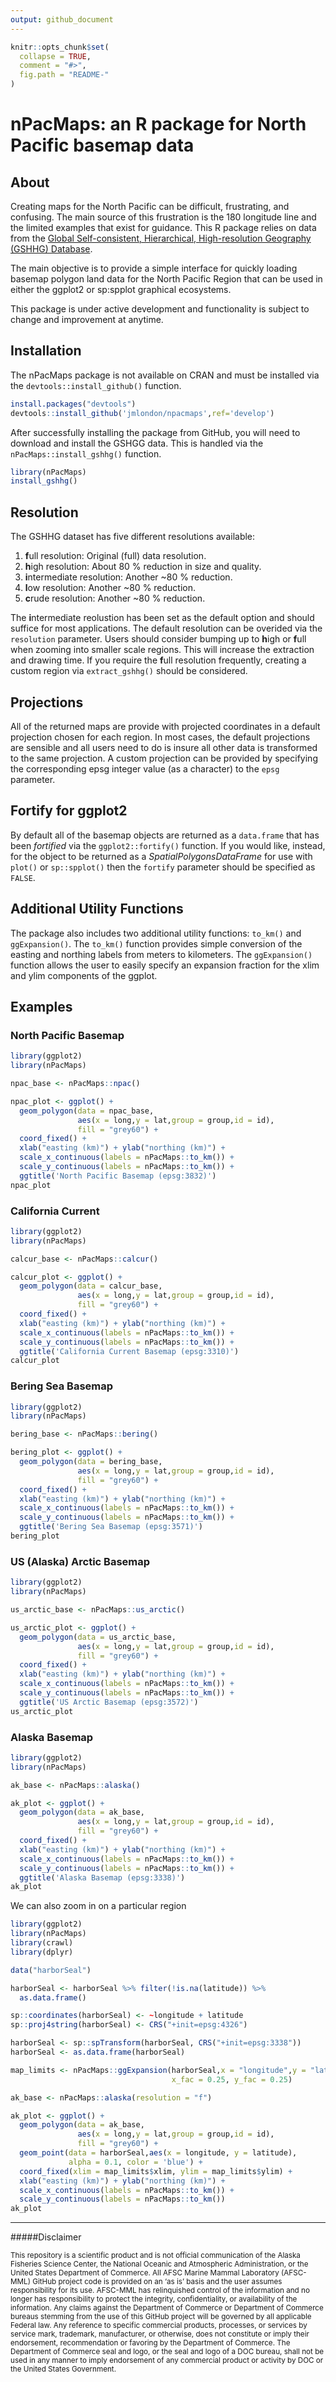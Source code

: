 ```yaml
---
output: github_document
---
```


<!-- README.md is generated from README.Rmd. Please edit that file -->

```r
knitr::opts_chunk$set(
  collapse = TRUE,
  comment = "#>",
  fig.path = "README-"
)
```

# nPacMaps: an R package for North Pacific basemap data

## About

Creating maps for the North Pacific can be difficult, frustrating, and confusing.
The main source of this frustration is the 180 longitude line and the limited
examples that exist for guidance. This R package relies on data from the [Global 
Self-consistent, Hierarchical, High-resolution Geography (GSHHG) Database](https://www.soest.hawaii.edu/pwessel/gshhg/).

The main objective is to provide a simple interface for quickly loading basemap
polygon land data for the North Pacific Region that can be used in either the
ggplot2 or sp:spplot graphical ecosystems.

This package is under active development and functionality is subject to change
and improvement at anytime.

## Installation

The nPacMaps package is not available on CRAN and must be installed via the
`devtools::install_github()` function.

```r
install.packages("devtools")
devtools::install_github('jmlondon/npacmaps',ref='develop')
```

After successfully installing the package from GitHub, you will need to download
and install the GSHGG data. This is handled via the `nPacMaps::install_gshhg()`
function.

```r
library(nPacMaps)
install_gshhg()
```

## Resolution

The GSHHG dataset has five different resolutions available:

1. **f**ull resolution: Original (full) data resolution.
2. **h**igh resolution: About 80 % reduction in size and quality.
3. **i**ntermediate resolution: Another ~80 % reduction.
4. **l**ow resolution: Another ~80 % reduction.
5. **c**rude resolution: Another ~80 % reduction.

The **i**ntermediate reolustion has been set as the default option and should
suffice for most applications. The default resolution can be overided via the
`resolution` parameter. Users should consider bumping up to **h**igh or
**f**ull when zooming into smaller scale regions. This will increase the 
extraction and drawing time. If you require the **f**ull resolution frequently, 
creating a custom region via `extract_gshhg()` should be considered.

## Projections

All of the returned maps are provide with projected coordinates in a default
projection chosen for each region. In most cases, the default projections
are sensible and all users need to do is insure all other data is transformed
to the same projection. A custom projection can be provided by specifying the 
corresponding epsg integer value (as a character) to the `epsg` parameter.

## Fortify for ggplot2

By default all of the basemap objects are returned as a `data.frame` that has
been _fortified_ via the `ggplot2::fortify()` function. If you would like, instead,
for the object to be returned as a _SpatialPolygonsDataFrame_ for use with `plot()`
or `sp::spplot()` then the `fortify` parameter should be specified as `FALSE`.

## Additional Utility Functions

The package also includes two additional utility functions: `to_km()` and 
`ggExpansion()`. The `to_km()` function provides simple conversion of the
easting and northing labels from meters to kilometers. The `ggExpansion()`
function allows the user to easily specify an expansion fraction for the xlim and
ylim components of the ggplot.

## Examples

### North Pacific Basemap

```r
library(ggplot2)
library(nPacMaps)

npac_base <- nPacMaps::npac()

npac_plot <- ggplot() + 
  geom_polygon(data = npac_base,
               aes(x = long,y = lat,group = group,id = id),
               fill = "grey60") +
  coord_fixed() +
  xlab("easting (km)") + ylab("northing (km)") +
  scale_x_continuous(labels = nPacMaps::to_km()) +
  scale_y_continuous(labels = nPacMaps::to_km()) +
  ggtitle('North Pacific Basemap (epsg:3832)')
npac_plot
```

### California Current

```r
library(ggplot2)
library(nPacMaps)

calcur_base <- nPacMaps::calcur()

calcur_plot <- ggplot() + 
  geom_polygon(data = calcur_base,
               aes(x = long,y = lat,group = group,id = id),
               fill = "grey60") +
  coord_fixed() +
  xlab("easting (km)") + ylab("northing (km)") +
  scale_x_continuous(labels = nPacMaps::to_km()) +
  scale_y_continuous(labels = nPacMaps::to_km()) +
  ggtitle('California Current Basemap (epsg:3310)')
calcur_plot
```

### Bering Sea Basemap

```r
library(ggplot2)
library(nPacMaps)

bering_base <- nPacMaps::bering()

bering_plot <- ggplot() + 
  geom_polygon(data = bering_base,
               aes(x = long,y = lat,group = group,id = id),
               fill = "grey60") +
  coord_fixed() +
  xlab("easting (km)") + ylab("northing (km)") +
  scale_x_continuous(labels = nPacMaps::to_km()) +
  scale_y_continuous(labels = nPacMaps::to_km()) +
  ggtitle('Bering Sea Basemap (epsg:3571)')
bering_plot
```

### US (Alaska) Arctic Basemap

```r
library(ggplot2)
library(nPacMaps)

us_arctic_base <- nPacMaps::us_arctic()

us_arctic_plot <- ggplot() + 
  geom_polygon(data = us_arctic_base,
               aes(x = long,y = lat,group = group,id = id),
               fill = "grey60") +
  coord_fixed() +
  xlab("easting (km)") + ylab("northing (km)") +
  scale_x_continuous(labels = nPacMaps::to_km()) +
  scale_y_continuous(labels = nPacMaps::to_km()) +
  ggtitle('US Arctic Basemap (epsg:3572)')
us_arctic_plot
```

### Alaska Basemap

```r
library(ggplot2)
library(nPacMaps)

ak_base <- nPacMaps::alaska()

ak_plot <- ggplot() + 
  geom_polygon(data = ak_base,
               aes(x = long,y = lat,group = group,id = id),
               fill = "grey60") +
  coord_fixed() +
  xlab("easting (km)") + ylab("northing (km)") +
  scale_x_continuous(labels = nPacMaps::to_km()) +
  scale_y_continuous(labels = nPacMaps::to_km()) +
  ggtitle('Alaska Basemap (epsg:3338)')
ak_plot
```

We can also zoom in on a particular region

```r
library(ggplot2)
library(nPacMaps)
library(crawl)
library(dplyr)

data("harborSeal")

harborSeal <- harborSeal %>% filter(!is.na(latitude)) %>% 
  as.data.frame()

sp::coordinates(harborSeal) <- ~longitude + latitude
sp::proj4string(harborSeal) <- CRS("+init=epsg:4326")

harborSeal <- sp::spTransform(harborSeal, CRS("+init=epsg:3338"))
harborSeal <- as.data.frame(harborSeal)

map_limits <- nPacMaps::ggExpansion(harborSeal,x = "longitude",y = "latitude",
                                    x_fac = 0.25, y_fac = 0.25)

ak_base <- nPacMaps::alaska(resolution = "f")

ak_plot <- ggplot() + 
  geom_polygon(data = ak_base,
               aes(x = long,y = lat,group = group,id = id),
               fill = "grey60") +
  geom_point(data = harborSeal,aes(x = longitude, y = latitude), 
             alpha = 0.1, color = 'blue') +
  coord_fixed(xlim = map_limits$xlim, ylim = map_limits$ylim) +
  xlab("easting (km)") + ylab("northing (km)") +
  scale_x_continuous(labels = nPacMaps::to_km()) +
  scale_y_continuous(labels = nPacMaps::to_km())
ak_plot
```

*************************************************

#####Disclaimer

<sub>This repository is a scientific product and is not official communication of the Alaska Fisheries Science Center, the National Oceanic and Atmospheric Administration, or the United States Department of Commerce. All AFSC Marine Mammal Laboratory (AFSC-MML) GitHub project code is provided on an ‘as is’ basis and the user assumes responsibility for its use. AFSC-MML has relinquished control of the information and no longer has responsibility to protect the integrity, confidentiality, or availability of the information. Any claims against the Department of Commerce or Department of Commerce bureaus stemming from the use of this GitHub project will be governed by all applicable Federal law. Any reference to specific commercial products, processes, or services by service mark, trademark, manufacturer, or otherwise, does not constitute or imply their endorsement, recommendation or favoring by the Department of Commerce. The Department of Commerce seal and logo, or the seal and logo of a DOC bureau, shall not be used in any manner to imply endorsement of any commercial product or activity by DOC or the United States Government.</sub>

